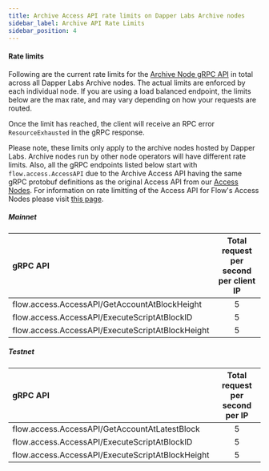 ```yaml
---
title: Archive Access API rate limits on Dapper Labs Archive nodes
sidebar_label: Archive API Rate Limits
sidebar_position: 4
---
```


#### Rate limits

Following are the current rate limits for the [Archive Node gRPC API](./archive-access-api.mdx) in total across all Dapper Labs Archive nodes. The actual limits are enforced by each individual node. If you are using a load balanced endpoint, the limits below are the max rate, and may vary depending on how your requests are routed.

Once the limit has reached, the client will receive an RPC error `ResourceExhausted` in the gRPC response.

Please note, these limits only apply to the archive nodes hosted by Dapper Labs. Archive nodes run by other node operators will have different rate limits.
Also, all the gRPC endpoints listed below start with `flow.access.AccessAPI` due to the Archive Access API having the same gRPC protobuf definitions as the original Access API from our [Access Nodes](../../../references/node-operation/node-roles.mdx#access). For information on rate limitting of the Access API for Flow's Access Nodes please visit [this page](./access-api-rate-limits.mdx).

##### Mainnet

|                 gRPC API                             | Total request per second per client IP        |
|:-----------------------------------------------------|:---------------------------------------------:|
| flow.access.AccessAPI/GetAccountAtBlockHeight        |                   5                           |
| flow.access.AccessAPI/ExecuteScriptAtBlockID         |                   5                           |
| flow.access.AccessAPI/ExecuteScriptAtBlockHeight     |                   5                           |


##### Testnet

|                 gRPC API                             | Total request per second per IP               |
|:-----------------------------------------------------|:---------------------------------------------:|
| flow.access.AccessAPI/GetAccountAtLatestBlock        |                   5                           |
| flow.access.AccessAPI/ExecuteScriptAtBlockID         |                   5                           |
| flow.access.AccessAPI/ExecuteScriptAtBlockHeight     |                   5                           |



